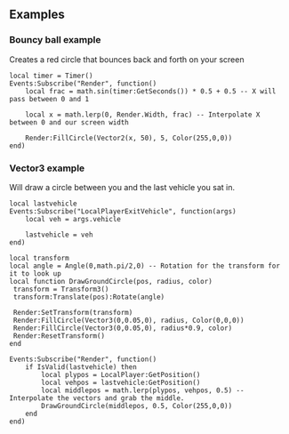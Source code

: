 {{Lua/Function |
  returns = number |
  prototype = math.lerp(number {{Arg|start}}, number {{Arg|end}}, number {{Arg|fraction}}) |
  description = Performs a linear interpolation between {{Arg|start}} and {{Arg|end}} using {{Arg|fraction}}.
}}
{{Lua/Function |
  returns = Angle |
  prototype = math.lerp(Angle {{Arg|start}}, Angle {{Arg|end}}, Angle {{Arg|fraction}}) |
  description = Performs a linear interpolation between {{Arg|start}} and {{Arg|end}} using {{Arg|fraction}}.
}}
{{Lua/Function |
  returns = Color |
  prototype = math.lerp(Color {{Arg|start}}, Color {{Arg|end}}, Color {{Arg|fraction}}) |
  description = Performs a linear interpolation between {{Arg|start}} and {{Arg|end}} using {{Arg|fraction}}.
}}
{{Lua/Function |
  returns = Vector2 |
  prototype = math.lerp(Vector2 {{Arg|start}}, Vector2 {{Arg|end}}, Vector2 {{Arg|fraction}}) |
  description = Performs a linear interpolation between {{Arg|start}} and {{Arg|end}} using {{Arg|fraction}}.
}}
{{Lua/Function |
  returns = Vector3 |
  prototype = math.lerp(Vector3 {{Arg|start}}, Vector3 {{Arg|end}}, Vector3 {{Arg|fraction}}) |
  description = Performs a linear interpolation between {{Arg|start}} and {{Arg|end}} using {{Arg|fraction}}.
}}

==Examples==

===Bouncy ball example===
Creates a red circle that bounces back and forth on your screen
<syntaxhighlight>
local timer = Timer()
Events:Subscribe("Render", function()
	local frac = math.sin(timer:GetSeconds()) * 0.5 + 0.5 -- X will pass between 0 and 1

	local x = math.lerp(0, Render.Width, frac) -- Interpolate X between 0 and our screen width

	Render:FillCircle(Vector2(x, 50), 5, Color(255,0,0))
end)
</syntaxhighlight>

===Vector3 example===
Will draw a circle between you and the last vehicle you sat in.
<syntaxhighlight>
local lastvehicle
Events:Subscribe("LocalPlayerExitVehicle", function(args)
	local veh = args.vehicle
	
	lastvehicle = veh
end)

local transform
local angle = Angle(0,math.pi/2,0) -- Rotation for the transform for it to look up
local function DrawGroundCircle(pos, radius, color)
 transform = Transform3()
 transform:Translate(pos):Rotate(angle)
 
 Render:SetTransform(transform)
 Render:FillCircle(Vector3(0,0.05,0), radius, Color(0,0,0))
 Render:FillCircle(Vector3(0,0.05,0), radius*0.9, color)
 Render:ResetTransform()
end

Events:Subscribe("Render", function()
	if IsValid(lastvehicle) then
		local plypos = LocalPlayer:GetPosition()
		local vehpos = lastvehicle:GetPosition()
		local middlepos = math.lerp(plypos, vehpos, 0.5) -- Interpolate the vectors and grab the middle.
		DrawGroundCircle(middlepos, 0.5, Color(255,0,0))
	end
end)
</syntaxhighlight>